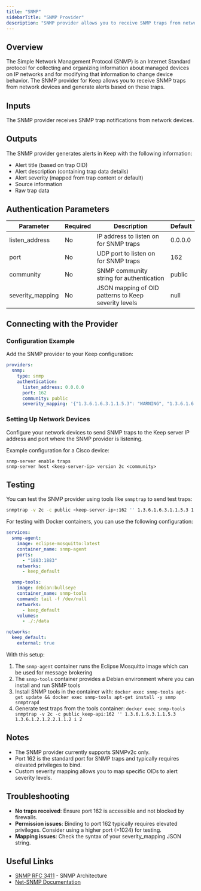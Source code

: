 ```yaml
---
title: "SNMP"
sidebarTitle: "SNMP Provider"
description: "SNMP provider allows you to receive SNMP traps from network devices and generate alerts in Keep."
---
```


## Overview

The Simple Network Management Protocol (SNMP) is an Internet Standard protocol for collecting and organizing information about managed devices on IP networks and for modifying that information to change device behavior. The SNMP provider for Keep allows you to receive SNMP traps from network devices and generate alerts based on these traps.

## Inputs

The SNMP provider receives SNMP trap notifications from network devices.

## Outputs

The SNMP provider generates alerts in Keep with the following information:
- Alert title (based on trap OID)
- Alert description (containing trap data details)
- Alert severity (mapped from trap content or default)
- Source information
- Raw trap data

## Authentication Parameters

| Parameter | Required | Description | Default |
|-----------|----------|-------------|---------|
| listen_address | No | IP address to listen on for SNMP traps | 0.0.0.0 |
| port | No | UDP port to listen on for SNMP traps | 162 |
| community | No | SNMP community string for authentication | public |
| severity_mapping | No | JSON mapping of OID patterns to Keep severity levels | null |

## Connecting with the Provider

### Configuration Example

Add the SNMP provider to your Keep configuration:

```yaml
providers:
  snmp:
    type: snmp
    authentication:
      listen_address: 0.0.0.0
      port: 162
      community: public
      severity_mapping: '{"1.3.6.1.6.3.1.1.5.3": "WARNING", "1.3.6.1.6.3.1.1.5.5": "CRITICAL"}'
```

### Setting Up Network Devices

Configure your network devices to send SNMP traps to the Keep server IP address and port where the SNMP provider is listening.

Example configuration for a Cisco device:
```
snmp-server enable traps
snmp-server host <keep-server-ip> version 2c <community>
```

## Testing

You can test the SNMP provider using tools like `snmptrap` to send test traps:

```bash
snmptrap -v 2c -c public <keep-server-ip>:162 '' 1.3.6.1.6.3.1.1.5.3 1.3.6.1.2.1.2.2.1.1.2 i 2
```

For testing with Docker containers, you can use the following configuration:

```yaml
services:
  snmp-agent:
    image: eclipse-mosquitto:latest
    container_name: snmp-agent
    ports:
      - "1883:1883"
    networks:
      - keep_default

  snmp-tools:
    image: debian:bullseye
    container_name: snmp-tools
    command: tail -f /dev/null  
    networks:
      - keep_default
    volumes:
      - ./:/data

networks:
  keep_default:
    external: true 
```

With this setup:
1. The `snmp-agent` container runs the Eclipse Mosquitto image which can be used for message brokering
2. The `snmp-tools` container provides a Debian environment where you can install and run SNMP tools
3. Install SNMP tools in the container with: `docker exec snmp-tools apt-get update && docker exec snmp-tools apt-get install -y snmp snmptrapd`
4. Generate test traps from the tools container: `docker exec snmp-tools snmptrap -v 2c -c public keep-api:162 '' 1.3.6.1.6.3.1.1.5.3 1.3.6.1.2.1.2.2.1.1.2 i 2`

## Notes

- The SNMP provider currently supports SNMPv2c only.
- Port 162 is the standard port for SNMP traps and typically requires elevated privileges to bind.
- Custom severity mapping allows you to map specific OIDs to alert severity levels.

## Troubleshooting

- **No traps received**: Ensure port 162 is accessible and not blocked by firewalls.
- **Permission issues**: Binding to port 162 typically requires elevated privileges. Consider using a higher port (>1024) for testing.
- **Mapping issues**: Check the syntax of your severity_mapping JSON string.

## Useful Links

- [SNMP RFC 3411](https://tools.ietf.org/html/rfc3411) - SNMP Architecture
- [Net-SNMP Documentation](http://www.net-snmp.org/docs/)

<AutoGeneratedSnippet /> 